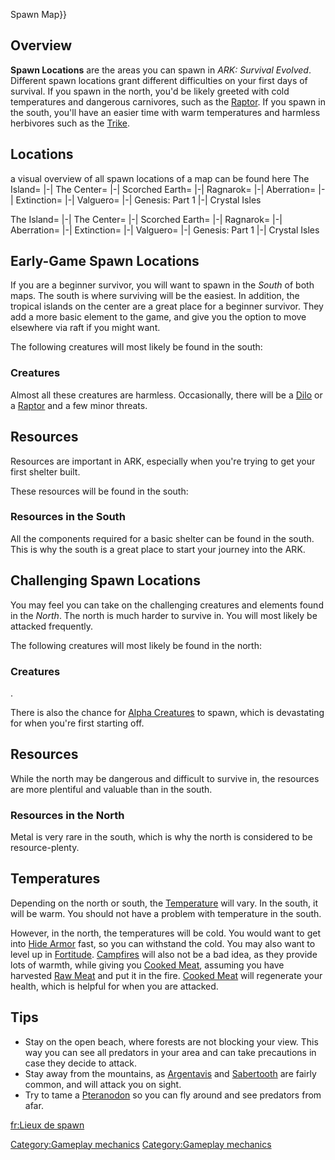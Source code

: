 {{DisambigMsg|player spawn locations|creature spawn locations|Spawn Map#Creature Spawn Maps{{!}}Spawn Map}}


==Overview==
'''Spawn Locations''' are the areas you can spawn in ''ARK: Survival Evolved''. Different spawn locations grant different difficulties on your first days of survival. If you spawn in the north, you'd be likely greeted with cold temperatures and dangerous carnivores, such as the [[Raptor]]. If you spawn in the south, you'll have an easier time with warm temperatures and harmless herbivores such as the [[Trike]].

==Locations==
a visual overview of all spawn locations of a map can be found here
<tabber>
The Island=
{{:The Island/Spawn Locations}}
|-| The Center=
{{:The Center/Spawn Locations}}
|-| Scorched Earth=
{{:Scorched Earth/Spawn Locations}}
|-| Ragnarok=
{{:Ragnarok/Spawn Locations}}
|-| Aberration=
{{:Aberration/Spawn Locations}}
|-| Extinction=
{{:Extinction/Spawn Locations}}
|-| Valguero=
{{:Valguero/Spawn Locations}}
|-| Genesis: Part 1
{{:Genesis: Part 1/Spawn Locations}}
|-| Crystal Isles
{{:Crystal Isles/Spawn Locations}}
</tabber>


<tabber>
The Island=
{{:The Island/Spawn Locations/tabble}}
|-| The Center=
{{:The Center/Spawn Locations/tabble}}
|-| Scorched Earth=
{{:Scorched Earth/Spawn Locations/tabble}}
|-| Ragnarok=
{{:Ragnarok/Spawn Locations/tabble}}
|-| Aberration=
{{:Aberration/Spawn Locations/tabble}}
|-| Extinction=
{{:Extinction/Spawn Locations/tabble}}
|-| Valguero=
{{:Valguero/Spawn Locations/tabble}}
|-| Genesis: Part 1
{{:Genesis: Part 1/Spawn Locations/tabble}}
|-| Crystal Isles
{{:Crystal Isles/Spawn Locations/tabble}}
</tabber>

==Early-Game Spawn Locations==
If you are a beginner survivor, you will want to spawn in the ''South'' of both maps. The south is where surviving will be the easiest. In addition, the tropical islands on the center are a great place for a beginner survivor. They add a more basic element to the game, and give you the option to move elsewhere via raft if you might want.

The following creatures will most likely be found in the south:

===Creatures===
{{ItemList|Brontosaurus|Dilophosaur|Dodo|Lystrosaurus|Parasaur|Pteranodon|Raptor|Triceratops|Trilobite}}

Almost all these creatures are harmless. Occasionally, there will be a [[Dilo]] or a [[Raptor]] and a few minor threats.

==Resources==
Resources are important in ARK, especially when you're trying to get your first shelter built.

These resources will be found in the south:

===Resources in the South===
{{ItemList|columns=1|Wood|Thatch|Fiber|Flint|Stone|Berries|Seeds|Crystal|Metal|Oil}}

All the components required for a basic shelter can be found in the south. This is why the south is a great place to start your journey into the ARK.

==Challenging Spawn Locations==

You may feel you can take on the challenging creatures and elements found in the ''North''. The north is much harder to survive in. You will most likely be attacked frequently.

The following creatures will most likely be found in the north:
===Creatures===
{{ItemList|Argentavis|Brontosaurus|Carbonemys|Carnotaurus|Compy|Dilophosaur|Dodo|Oviraptor|Pteranodon|Raptor|Rex|Sabertooth|Spino|Stegosaurus|Triceratops|Trilobite}}.

There is also the chance for [[Alpha Creatures]] to spawn, which is devastating for when you're first starting off.

==Resources==
While the north may be dangerous and difficult to survive in, the resources are more plentiful and valuable than in the south.

===Resources in the North===
{{ItemList|columnWidth=15em|Wood|Thatch|Fiber|Stone|Flint|Oil|Metal|Obsidian|Crystal|Berries|Seeds|Organic Polymer}}

Metal is very rare in the south, which is why the north is considered to be resource-plenty.

==Temperatures==
Depending on the north or south, the [[Temperature]] will vary. In the south, it will be warm. You should not have a problem with temperature in the south.

However, in the north, the temperatures will be cold. You would want to get into [[Hide Armor]] fast, so you can withstand the cold. You may also want to level up in [[Fortitude]]. [[Campfire]]s will also not be a bad idea, as they provide lots of warmth, while giving you [[Cooked Meat]], assuming you have harvested [[Raw Meat]] and put it in the fire. [[Cooked Meat]] will regenerate your health, which is helpful for when you are attacked.

==Tips==
*Stay on the open beach, where forests are not blocking your view. This way you can see all predators in your area and can take precautions in case they decide to attack.
*Stay away from the mountains, as [[Argentavis]] and [[Sabertooth]] are fairly common, and will attack you on sight.
*Try to tame a [[Pteranodon]] so you can fly around and see predators from afar.

{{Nav Gameplay Mechanics}}
[[Category:Gameplay mechanics]]
[[Category:Gameplay mechanics]]
[[fr:Lieux de spawn]]
{{MissingTranslations|pl|it|de|es|pt-br}}
